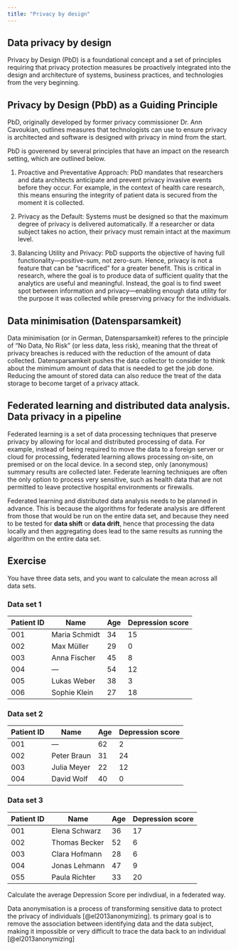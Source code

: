 ```yaml
---
title: "Privacy by design"
---
```



## Data privacy by design

Privacy by Design (PbD) is a foundational concept and a set of principles requiring that privacy protection measures be proactively integrated into the design and architecture of systems, business practices, and technologies from the very beginning. 

## Privacy by Design (PbD) as a Guiding Principle
PbD, originally developed by former privacy commissioner Dr. Ann Cavoukian, outlines measures that technologists can use to ensure privacy is architected and software is designed with privacy in mind from the start.

PbD is goverened by several principles that have an impact on the research setting, which are outlined below.

1.  Proactive and Preventative Approach: PbD mandates that researchers and data architects anticipate and prevent privacy invasive events before they occur. For example, in the context of health care research, this means ensuring the integrity of patient data is secured from the moment it is collected.

2. Privacy as the Default: Systems must be designed so that the maximum degree of privacy is delivered automatically. If a researcher or data subject takes no action, their privacy must remain intact at the maximum level.

3. Balancing Utility and Privacy: PbD supports the objective of having full functionality—positive-sum, not zero-sum. Hence, privacy is not a feature that can be "sacrificed" for a greater benefit. This is critical in research, where the goal is to produce data of sufficient quality that the analytics are useful and meaningful. Instead, the goal is to find  sweet spot between information and privacy—enabling enough data utility for the purpose it was collected while preserving privacy for the individuals.

## Data minimisation (Datensparsamkeit)


Data minimisation (or in German, Datensparsamkeit) referes to the principle of "No Data, No Risk" (or less data, less risk), meaning that the threat of privacy breaches is reduced with the reduction of the amount of data collected. Datensparsamkeit pushes the data collector to consider
to think about the mimimum amount of data that is needed to get the job done. Reducing the amount of stored data can also reduce the treat of the
data storage to become target of a privacy attack.

## Federated learning and distributed data analysis. Data privacy in a pipeline

Federated learning is a set of data processing techniques that preserve privacy by allowing for local and distributed processing of data. For example, instead of being required to move the data to a foreign server or cloud for processing, federated learning allows processing on-site, on premised or on the local device. In a second step, only  (anonymous) summary results are collected later. Federate learning techniques are often the only option to process very sensitive, such as health data that are not permitted to leave protective hospital environments or firewalls. 

Federated learning and distributed data analysis needs to be planned in advance. This is because the algorithms for federate analysis are different
from those that would be run on the entire data set, and because they need to be tested for **data shift** or **data drift**, hence that processing the data locally and then aggregating does lead to the same results as running the algorithm on the entire data set.

## Exercise

You have three data sets, and you want to calculate the mean  across all data sets. 

### Data set 1

| Patient ID | Name            | Age | Depression score |
|------------|-----------------|-----|---------|
| 001        | Maria Schmidt   | 34  | 15   | 
| 002        | Max Müller      | 29  | 0   | 
| 003        | Anna Fischer    | 45  | 8   | 
| 004        | —               | 54  | 12   |
| 005        | Lukas Weber     | 38  | 3   | 
| 006        | Sophie Klein    | 27  | 18   | 

### Data set 2

| Patient ID | Name            | Age | Depression score |
|------------|-----------------|-----|---------|
| 001        | —               | 62  | 2   | 
| 002        | Peter Braun     | 31  | 24   |
| 003        | Julia Meyer     | 22  | 12   | 
| 004        | David Wolf      | 40  | 0   |

### Data set 3

| Patient ID | Name            | Age | Depression score |
|------------|-----------------|-----|---------|
| 001        | Elena Schwarz   | 36  | 17   | 
| 002        | Thomas Becker   | 52  | 6   | 
| 003        | Clara Hofmann   | 28  | 6   | 
| 004        | Jonas Lehmann   | 47  | 9   | 
| 055        | Paula Richter   | 33  | 20   |

Calculate the average  Depression Score per indivdiual, in a federated way. 


Data anonymisation is a process of transforming sensitive data to protect the privacy of individuals [@el2013anonymizing]. ts primary goal is to remove the 
association between identifying data and the data subject, making it impossible or very difficult to trace the data back to an individual [@el2013anonymizing]